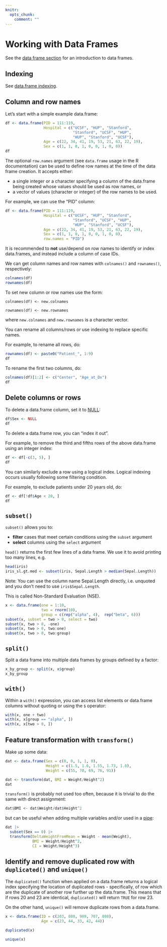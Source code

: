 ```yaml
---
knitr:
  opts_chunk:
    comment: ""
---
```

# Working with Data Frames {#sec-dfbasics}

See the [data frame section](#dataframestruc) for an introduction to data
frames.

## Indexing 

See [data.frame indexing](#indexdfs).

## Column and row names

Let's start with a simple example data.frame:

```r
df <- data.frame(PID = 111:119,
                 Hospital = c("UCSF", "HUP", "Stanford",
                              "Stanford", "UCSF", "HUP", 
                              "HUP", "Stanford", "UCSF"),
                 Age = c(22, 34, 41, 19, 53, 21, 63, 22, 19),
                 Sex = c(1, 1, 0, 1, 0, 0, 1, 0, 0))
df
```

The optional `row.names` argument (see `data.frame` usage in the R 
documentation) can be used to define row names at the time of the data frame 
creation. It accepts either:

- a single integer or a character specifying a column of the data.frame being 
created whose values should be used as row names, or 
- a vector of values (character or integer) of the row names to be used.

For example, we can use the "PID" column:

```r
df <- data.frame(PID = 111:119,
                 Hospital = c("UCSF", "HUP", "Stanford",
                              "Stanford", "UCSF", "HUP", 
                              "HUP", "Stanford", "UCSF"),
                 Age = c(22, 34, 41, 19, 53, 21, 63, 22, 19),
                 Sex = c(1, 1, 0, 1, 0, 0, 1, 0, 0),
                 row.names = "PID")
```

:::{.callout-note}
It is recommended to **not** use/depend on row names to identify or index 
data.frames, and instead include a column of case IDs.
:::

We can get column names and row names with `colnames()` and `rownames()`, 
respectively:

```r
colnames(df)
rownames(df)
```

To set new column or row names use the form:

`colnames(df) <- new.colnames` 

`rownames(df) <- new.rownames` 

where `new.colnames` and `new.rownames` is a character vector.

You can rename all columns/rows or use indexing to replace specific names.

For example, to rename all rows, do:

```r
rownames(df) <- paste0("Patient_", 1:9)
df
```

To rename the first two columns, do:

```r
colnames(df)[1:2] <- c("Center", "Age_at_Dx")
df
```

## Delete columns or rows

To delete a data.frame column, set it to [NULL](#replacing-with-null):

```r
df$Sex <- NULL
df
```

To delete a data.frame row, you can "index it out".  

For example, to remove the third and fifths rows of the above data.frame using 
an integer index:

```r
df <- df[-c(3, 5), ]
df
```

You can similarly exclude a row using a logical index. Logical indexing occurs 
usually following some filtering condition. 

For example, to exclude patients under 20 years old, do:

```r
df <- df[!df$Age < 20, ]
df
```

## `subset()`

`subset()` allows you to: 

- **filter** cases that meet certain conditions using the `subset` argument
- **select** columns using the `select` argument  

`head()` returns the first few lines of a data frame. We use it to avoid 
printing too many lines, e.g.

```r
head(iris)
iris_sl.gt.med <- subset(iris, Sepal.Length > median(Sepal.Length))
```

Note: You can use the column name Sepal.Length directly, i.e. unquoted and you 
don't need to use `iris$Sepal.Length`.

This is called Non-Standard Evaluation (NSE).

```r
x <- data.frame(one = 1:10,
                two = rnorm(10),
                group = c(rep("alpha", 4),  rep("beta", 6)))
subset(x, subset = two > 0, select = two)
subset(x, two > 0, -one)
subset(x, two > 0, two:one)
subset(x, two > 0, two:group)
```

## `split()`

Split a data frame into multiple data frames by groups defined by a factor:

```r
x_by_group <- split(x, x$group)
x_by_group
```

## `with()`

Within a `with()` expression, you can access list elements or data.frame 
columns without quoting or using the `$` operator:

```r
with(x, one + two)
with(x, x[group == "alpha", ])
with(x, x[two > 0, ])
```

## Feature transformation with `transform()`

Make up some data:

```r
dat <- data.frame(Sex = c(0, 0, 1, 1, 0),
                  Height = c(1.5, 1.6, 1.55, 1.73, 1.8),
                  Weight = c(55, 70, 69, 76, 91))
```

```r
dat <- transform(dat, BMI = Weight/Height^2)
dat
```

`transform()` is probably not used too often, because it is trivial to do the 
same with direct assignment:

```r
dat$BMI <- dat$Weight/dat$Height^2
```

but can be useful when adding multiple variables and/or used in a [pipe](#pipe):

```r
dat |> 
  subset(Sex == 0) |> 
  transform(DeltaWeightFromMean = Weight - mean(Weight),
            BMI = Weight/Height^2,
            CI = Weight/Height^3)
```

## Identify and remove duplicated row with `duplicated()` and `unique()`

The `duplicated()` function when applied on a data.frame returns a logical 
index specifying the location of duplicated rows - specifically, of row which 
are the duplicate of another row further up the data.frame. This means that if 
rows 20 and 23 are identical, `duplicated()` will return `TRUE` for row 23.

On the other hand, `unique()` will remove duplicate rows from a data.frame.

```r
x <- data.frame(ID = c(203, 808, 909, 707, 808),
                Age = c(23, 44, 33, 42, 44))
```

```r
duplicated(x)
```

```r
unique(x)
```

